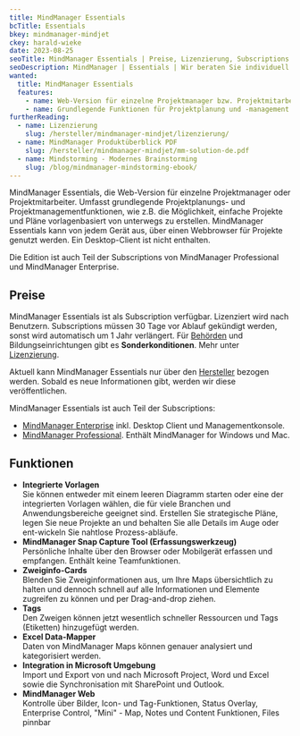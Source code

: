 ```yaml
---
title: MindManager Essentials
bcTitle: Essentials
bkey: mindmanager-mindjet
ckey: harald-wieke
date: 2023-08-25
seoTitle: MindManager Essentials | Preise, Lizenzierung, Subscriptions
seoDescription: MindManager | Essentials | Wir beraten Sie individuell zu Fragen bei Lizenzierung und Kosten.
wanted:
  title: MindManager Essentials
  features:
    - name: Web-Version für einzelne Projektmanager bzw. Projektmitarbeiter
    - name: Grundlegende Funktionen für Projektplanung und -management
furtherReading:
  - name: Lizenzierung
    slug: /hersteller/mindmanager-mindjet/lizenzierung/
  - name: MindManager Produktüberblick PDF
    slug: /hersteller/mindmanager-mindjet/mm-solution-de.pdf
  - name: Mindstorming - Modernes Brainstorming
    slug: /blog/mindmanager-mindstorming-ebook/
---
```




<Intro>

MindManager Essentials, die Web-Version für einzelne Projektmanager oder Projektmitarbeiter. Umfasst grundlegende Projektplanungs- und Projektmanagementfunktionen, wie z.B. die Möglichkeit, einfache Projekte und Pläne vorlagenbasiert von unterwegs zu erstellen. MindManager Essentials kann von jedem Gerät aus, über einen Webbrowser für Projekte genutzt werden. Ein Desktop-Client ist nicht enthalten.

Die Edition ist auch Teil der Subscriptions von MindManager Professional und MindManager Enterprise.

</Intro>

<TOC />



## Preise

MindManager Essentials ist als Subscription verfügbar. Lizenziert wird nach Benutzern. Subscriptions müssen 30 Tage vor Ablauf gekündigt werden, sonst wird automatisch um 1 Jahr verlängert. Für [Behörden](/hersteller/mindmanager-mindjet/lizenzierung/#mindmanager-rabatte-für-behörden-charity-und-verbände) und Bildungseinrichtungen gibt es **Sonderkonditionen**. Mehr unter [Lizenzierung](/hersteller/mindmanager-mindjet/lizenzierung/).

<Info>

Aktuell kann MindManager Essentials nur über den [Hersteller](https://www.mindmanager.com/de/pricing/) bezogen werden. Sobald es neue Informationen gibt, werden wir diese veröffentlichen.

MindManager Essentials ist auch Teil der Subscriptions:

- [MindManager Enterprise](/hersteller/mindmanager-mindjet/mindmanager-enterprise/) inkl. Desktop Client und Managementkonsole.
- [MindManager Professional](/hersteller/mindmanager-mindjet/mindmanager-professional/). Enthält MindManager for Windows und Mac.

</Info>


## Funktionen

- **Integrierte Vorlagen**<br />
  Sie können entweder mit einem leeren Diagramm starten oder eine der integrierten Vorlagen wählen, die für viele Branchen und Anwendungsbereiche geeignet sind. Erstellen Sie strategische Pläne, legen Sie neue Projekte an und behalten Sie alle Details im Auge oder ent-wickeln Sie nahtlose Prozess-abläufe.
- **MindManager Snap Capture Tool (Erfassungswerkzeug)**<br />
  Persönliche Inhalte über den Browser oder Mobilgerät erfassen und empfangen. Enthält keine Teamfunktionen.
- **Zweiginfo-Cards**<br />
  Blenden Sie Zweiginformationen aus, um Ihre Maps übersichtlich zu halten und dennoch schnell auf alle Informationen und Elemente zugreifen zu können und per Drag-and-drop ziehen.
- **Tags**<br />
  Den Zweigen können jetzt wesentlich schneller Ressourcen und Tags (Etiketten) hinzugefügt werden.
- **Excel Data-Mapper**<br />
  Daten von MindManager Maps können genauer analysiert und kategorisiert werden.
- **Integration in Microsoft Umgebung**<br />
  Import und Export von und nach Microsoft Project, Word und Excel sowie die Synchronisation mit SharePoint und Outlook.
- **MindManager Web**<br />
  Kontrolle über Bilder, Icon- und Tag-Funktionen, Status Overlay, Enterprise Control, "Mini" - Map, Notes und Content Funktionen, Files pinnbar
